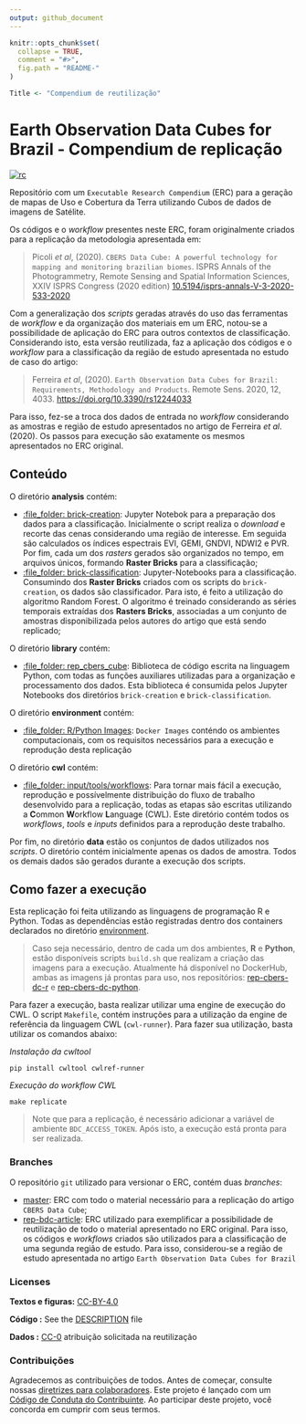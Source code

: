 ```yaml
---
output: github_document
---
```


```r
knitr::opts_chunk$set(
  collapse = TRUE,
  comment = "#>",
  fig.path = "README-"
)

Title <- "Compendium de reutilização"
```

# Earth Observation Data Cubes for Brazil - Compendium de replicação

[![rc](https://img.shields.io/badge/research%20compendium-ready-brightgreen)](#)

Repositório com um `Executable Research Compendium` (ERC) para a geração de mapas de Uso e Cobertura da Terra utilizando Cubos de dados de imagens de Satélite.

Os códigos e o *workflow* presentes neste ERC, foram originalmente criados para a replicação da metodologia apresentada em:

> Picoli *et al*, (2020). `CBERS Data Cube: A powerful technology for mapping and monitoring brazilian biomes`. ISPRS Annals of the Photogrammetry, Remote Sensing and Spatial Information Sciences, XXIV ISPRS Congress (2020 edition) [10.5194/isprs-annals-V-3-2020-533-2020](https://doi.org/10.5194/isprs-annals-V-3-2020-533-2020)

Com a generalização dos *scripts* geradas através do uso das ferramentas de *workflow* e da organização dos materiais em um ERC, notou-se a possibilidade de aplicação do ERC para outros contextos de classificação. Considerando isto, esta versão reutilizada, faz a aplicação dos códigos e o *workflow* para a classificação da região de estudo apresentada no estudo de caso do artigo:

> Ferreira *et al*, (2020). `Earth Observation Data Cubes for Brazil: Requirements, Methodology and Products`. Remote Sens. 2020, 12, 4033.  [https://doi.org/10.3390/rs12244033](https://doi.org/10.3390/rs12244033)

Para isso, fez-se a troca dos dados de entrada no *workflow* considerando as amostras e região de estudo apresentados no artigo de Ferreira *et al*. (2020). Os passos para execução são exatamente os mesmos apresentados no ERC original.

## Conteúdo

O diretório **analysis** contém:

  - [:file\_folder: brick-creation](/analysis/brick-creation): Jupyter Notebok para a preparação dos dados para a classificação. Inicialmente o script realiza o *download* e recorte das cenas considerando uma região de interesse. Em seguida são calculados os índices espectrais EVI, GEMI, GNDVI, NDWI2 e PVR. Por fim, cada um dos *rasters* gerados são organizados no tempo, em arquivos únicos, formando **Raster Bricks** para a classificação;
  - [:file\_folder: brick-classification](/analysis/brick-classification): Jupyter-Notebooks para a classificação. Consumindo dos **Raster Bricks** criados com os scripts do `brick-creation`, os dados são classificador. Para isto, é feito a utilização do algoritmo Random Forest. O algoritmo é treinado considerando as séries temporais extraídas dos **Rasters Bricks**, associadas a um conjunto de amostras disponibilizada pelos autores do artigo que está sendo replicado;

O diretório **library** contém:

  - [:file\_folder: rep_cbers_cube](/library/rep_cbers_cube): Biblioteca de código escrita na linguagem Python, com todas as funções auxiliares utilizadas para a organização e processamento dos dados. Esta biblioteca é consumida pelos Jupyter Notebooks dos diretórios `brick-creation` e `brick-classification`.
  
O diretório **environment** contém:

  - [:file\_folder: R/Python Images](/environment): `Docker Images` conténdo os ambientes computacionais, com os requisitos necessários para a execução e reprodução desta replicação

O diretório **cwl** contém:

  - [:file\_folder: input/tools/workflows](/cwl): Para tornar mais fácil a execução, reprodução e possívelmente distribuição do fluxo de trabalho desenvolvido para a replicação, todas as etapas são escritas utilizando a **C**ommon **W**orkflow **L**anguage (CWL). Este diretório contém todos os *workflows*, *tools* e *inputs* definidos para a reprodução deste trabalho.

Por fim, no diretório **data** estão os  conjuntos de dados utilizados nos *scripts*. O diretório contém inicialmente apenas os dados de amostra. Todos os demais dados são gerados durante a execução dos scripts.

## Como fazer a execução

Esta replicação foi feita utilizando as linguagens de programação R e Python. Todas as dependências estão registradas dentro dos containers declarados no diretório [environment](/environment).

> Caso seja necessário, dentro de cada um dos ambientes, **R** e **Python**, estão disponíveis scripts `build.sh` que realizam a criação das imagens para a execução. Atualmente há disponível no DockerHub, ambas as imagens já prontas para uso, nos repositórios: [rep-cbers-dc-r](https://hub.docker.com/r/m3nin0/rep-cbers-dc-r) e [rep-cbers-dc-python](https://hub.docker.com/r/m3nin0/rep-cbers-dc-python).

Para fazer a execução, basta realizar utilizar uma engine de execução do CWL. O script `Makefile`, contém instruções para a utilização da engine de referência da linguagem CWL (`cwl-runner`). Para fazer sua utilização, basta utilizar os comandos abaixo:

*Instalação da cwltool*

```shell
pip install cwltool cwlref-runner
```

*Execução do workflow CWL*

```shell
make replicate
```

> Note que para a replicação, é necessário adicionar a variável de ambiente `BDC_ACCESS_TOKEN`. Após isto, a execução está pronta para ser realizada.

### Branches

O repositório `git` utilizado para versionar o ERC, contém duas *branches*:

- [master](https://github.com/M3nin0/experiment-rep-cbersdatacube): ERC com todo o material necessário para a replicação do artigo `CBERS Data Cube`;
- [rep-bdc-article](https://github.com/M3nin0/experiment-rep-cbersdatacube/tree/rep-bdc-article): ERC utilizado para exemplificar a possibilidade de reutilização de todo o material apresentado no ERC original. Para isso, os códigos e *workflows* criados são utilizados para a classificação de uma segunda região de estudo. Para isso, considerou-se a região de estudo apresentada no artigo `Earth Observation Data Cubes for Brazil`

### Licenses

**Textos e figuras:**  [CC-BY-4.0](http://creativecommons.org/licenses/by/4.0/)

**Código :** See the [DESCRIPTION](DESCRIPTION) file

**Dados :** [CC-0](http://creativecommons.org/publicdomain/zero/1.0/) atribuição solicitada na reutilização

### Contribuições

Agradecemos as contribuições de todos. Antes de começar, consulte nossas [diretrizes para colaboradores](CONTRIBUTING.md). Este projeto é lançado com um [Código de Conduta do Contribuinte](CONDUCT.md). Ao participar deste projeto, você concorda em cumprir com seus termos.

